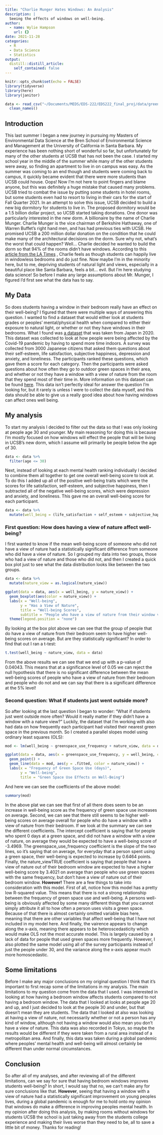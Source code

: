 ```yaml
---
title: "Charlie Munger Hates Windows: An Analysis"
description: |
  Seeing the effects of windows on well-being.
author:
  - name: Wylie Hampson
    url: {}
date: 2021-11-28
categories:
  - R
  - Data Science
  - Statistics
output:
  distill::distill_article:
    self_contained: false
---
```



```r
knitr::opts_chunk$set(echo = FALSE)
library(tidyverse)
library(here)
library(janitor)
```

```r
data <- read_csv("~/Documents/MEDS/EDS-222/EDS222_final_proj/data/greenspace_data.csv") %>% 
  clean_names()
```


## Introduction

This last summer I began a new journey in pursuing my Masters of Environmental Data Science at the Bren School of Environmental Science and Management at the University of California in Santa Barbara. My experience has been nothing short of wonderful so far, but unfortunately for many of the other students at UCSB that has not been the case. I started my school year in the middle of the summer while many of the other students were away, so finding an apartment to live in on campus was easy. As the summer was coming to an end though and students were coming back to campus, it quickly became evident that there were more students than UCSB could house. Oops! Now I'm not here to point fingers and blame anyone, but this was definitely a huge mistake that caused many problems. UCSB tried to combat the issue by putting some students in hotel rooms, but some students even had to resort to living in their cars for the start of Fall Quarter 2021. In an attempt to solve this issue, UCSB decided to build a new big dormitory for students to live in. The proposed dormitory would be a 1.5 billion dollar project, so UCSB started taking donations. One donor was particularly interested in the new dorm. A billionaire by the name of Charlie Munger. Charlie Munger is the vice chairman of Berkshire Hathaway, one of Warren Buffet's right hand men, and has had previous ties with UCSB. He promised UCSB a 200 million dollar donation on the condition that he could make many of the architectural decisions on the dorm. Sure why not, what's the worst that could happen? Well... Charlie decided he wanted to build the dorm so that 94% of the rooms didn't have windows. According to this [article from the LA Times](https://www.latimes.com/opinion/story/2021-11-02/editorial-donors-should-give-to-universities-with-no-strings)
, Charlie feels as though students can happily live in windowless bedrooms and do just fine. Now maybe I'm in the minority here, but to me, depriving students of natural light and views, especially in a beautiful place like Santa Barbara, feels a bit... evil. But I'm here studying data science! So before I make any large assumptions about Mr. Munger, I figured I'd first see what the data has to say.

## My Data

So does students having a window in their bedroom really have an effect on their well-being? I figured that there were multiple ways of answering this question. I wanted to find a dataset that would either look at students grades or peoples' mental/physical health when compared to either their exposure to natural light, or whether or not they have windows in their bedrooms. What I found was [a dataset](https://figshare.com/articles/dataset/Data_for_the_paper_A_room_with_a_view_the_importance_of_nearby_nature_for_mental_health_during_the_COVID-19_pandemic_/12941729/1) that was taken from Japan in 2020. This dataset was collected to look at how people were being affected by the Covid-19 pandemic by having to spend more time indoors. A survey was collected from 3000 Japanese citizens that asked them questions about their self-esteem, life satisfaction, subjective happiness, depression and anxiety, and loneliness. The participants ranked these questions, which gave them a score for each category. Then the participants were asked questions about how often they go to outdoor green spaces in their area, and whether or not they have a window with a view of nature from the room that they spend most of their time in. More information on this dataset can be found [here](https://esajournals.onlinelibrary.wiley.com/doi/full/10.1002/eap.2248). This data isn't perfectly ideal for answer the question I'm looking for, but it rarely is unless I were to collect the data myself, and this data should be able to give us a really good idea about how having windows can affect ones well being.

## My analysis

To start my analysis I decided to filter out the data so that I was only looking at people age 30 and younger. My main reasoning for doing this is because I'm mostly focused on how windows will effect the people that will be living in UCSB's new dorm, which I assume will primarily be people below the age of 30. 


```r
data <- data %>% 
  filter(age <= 30)
```

Next, instead of looking at each mental health ranking individually I decided to combine them all together to get one overall well-being score to look at. To do this I added up all of the positive well-being traits which were the scores for life satisfaction, self-esteem, and subjective happiness, then I subtracted all of the negative well-being scores, which were depression and anxiety, and loneliness. This gave me an overall well-being score for each participant. 

```r
data <- data %>% 
  mutate(well_being = (life_satisfaction + self_esteem + subjective_happiness) - (depression_and_anxiety + loneliness))
```

### First question: How does having a view of nature affect well-being?

I first wanted to know if the mean well-being score of someone who did not have a view of nature had a statistically significant difference from someone who did have a view of nature. So I grouped my data into two groups, those who had a view of nature and those who did not, and then I created a quick box plot just to see what the data distribution looks like between the two groups.

```r
data <- data %>% 
  mutate(nature_view = as.logical(nature_view))

ggplot(data = data, aes(x = well_being, y = nature_view)) +
  geom_boxplot(aes(color = nature_view)) +
  labs(x = "Well-being",
       y = "Has a View of Nature",
       title = "Well-being Scores",
       subtitle = "People who have a view of nature from their window vs. people who don't") +
  theme(legend.position = "none")
```
By looking at the box plot above we can see that the group of people that do have a view of nature from their bedroom seem to have higher well-being scores on average. But are they statistically significant? In order to find that out I ran a t-test:

```r
t.test(well_being ~ nature_view, data = data)
```

From the above results we can see that we end up with a p-value of 0.04043. This means that at a significance level of 0.05 we can reject the null hypothesis that there is no significant difference between the mean well-being scores of people who have a view of nature from their bedroom and people who do not and we can say that there is a significant difference at the 5% level!

### Second question: What if students just went outside more?

So after looking at the last question I began to wonder: "What if students just went outside more often? Would it really matter if they didn't have a window with a nature view?" Luckily, the dataset that I'm working with also had data on how frequently each participant had visited their nearest green space in the previous month. So I created a parallel slopes model using ordinary least squares (OLS):

```r
mod <- lm(well_being ~ greenspace_use_frequency + nature_view, data = data)

ggplot(data = data, aes(x = greenspace_use_frequency, y = well_being, color = nature_view)) +
  geom_point() +
  geom_line(data = mod, aes(y = .fitted, color = nature_view)) +
  labs(x = "Frequency of Green Space Use (days)",
       y = "Well-being",
       title = "Green Space Use Effects on Well-Being")
```
And here we can see the coefficients of the above model:

```r
summary(mod)
```

In the above plat we can see that first of all there does seem to be an increase in well-being score as the frequency of green space use increases on average. Second, we can see that there still seems to be higher well-being scores on average overall for people who do have a window with a view of nature from their bedroom. If we look at the summary we can see the different coefficients. The intercept coefficient is saying that for people who spent 0 days at a green space, and did not have a window with a view of nature, on average they would be expected to have a well-being score of -3.4969. The greenspace_use_frequency coefficient is the slope of the two lines, so it's saying that on average, for everyday that a person spent using a green space, their well-being is expected to increase by 0.6464 points. Finally, the nature_viewTRUE coefficient is saying that people that have a view of nature out of their bedroom window are expected to have a higher well-being score by 3.4021 on average than people who use green spaces with the same frequency, but don't have a view of nature out of their bedroom window. **However!** There are a few things to take into consideration with this model. First of all, notice how this model has a pretty low R-squared value. This means that there is not a strong relationship between the frequency of green space use and well-being. A persons well-being is obviously affected by some many different things that you cannot simply attribute it all to how often a person uses visits a green space. Because of that there is almost certainly omitted variable bias here, meaning that there are other variables that affect well-being that I have not included in my model here. And finally, the vairence appears to change along the x-axis, meaning there appears to be heteroscedasticity which would make OLS not the most accurate model. This is largely caused by a lack of data for people that used green spaces more frequently. However, I also plotted the same model using all of the survey participants instead of just the people under 30, and the variance along the x-axis appear much more homoscedastic.

## Some limitations

Before I make any major conclusions on my original question I think that it's important to first recap some of the limitations in my analysis. The main limitations to my question come from the data that I used. I was interested in looking at how having a bedroom window affects students compared to not having a bedroom window. The data that I looked at looks at people age 20 and up, and I just decided to look at the people 30 and under, but that doesn't mean they are students. The data that I looked at also was looking at having a view of nature, not necessarily whether or not a person has any kind of window, although not having a window would also mean you don't have a view of nature. This data was also recorded in Tokyo, so maybe the results would be different if they were taken from a rural area instead of a metropolitan area. And finally, this data was taken during a global pandemic where peoples' mental health and well-being will almost certainly be different than under normal circumstances.

## Conclusion

So after all of my analyses, and after reviewing all of the different limitations, can we say for sure that having bedroom windows improves students well-being? In short, I would say that no, we can't make any for sure conclusions like that. **However**, seeing that having a window with a view of nature had a statistically significant improvement on young peoples lives, during a global pandemic is enough for me to hold onto my opinion that windows do make a difference in improving peoples mental health. In my opinion after doing this analysis, by making rooms without windows for students UCSB the school is just taking away from the students college experience and making their lives worse than they need to be, all to save a little bit of money. Thanks for reading!






